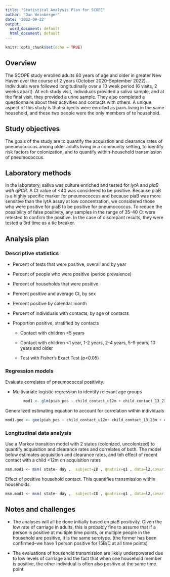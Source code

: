 ```yaml
---
title: "Statistical Analysis Plan for SCOPE"
author: "Dan Weinberger"
date: '2022-09-22'
output:
  word_document: default
  html_document: default
---
```


```r
knitr::opts_chunk$set(echo = TRUE)
```

## Overview

The SCOPE study enrolled adults 60 years of age and older in greater New Haven over the course of 2 years (October 2020-September 2022). Individuals were followed longitudinally over a 10 week period (6 visits, 2 weeks apart). At ech study visit, individuals provided a saliva sample, and at the final visit, they provided a urine sample. They also completed a questionnaire about their activities and contacts with others. A unique aspect of this study is that subjects were enrolled as pairs living in the same household, and these two people were the only members of te household.

## Study objectives

The goals of the study are to quantify the acquistion and clearance rates of pneumococcus among older adults living in a community setting, to identify risk factors for colonization, and to quantify within-household transmission of pneumococcus.

## Laboratory methods

In the laboratory, saliva was culture enriched and tested for *lytA* and *piaB with qPCR.* A Ct value of \<40 was considered to be positive. Because piaB is a highly specific marker for pneumococcus and because piaB was more sensitive than the lytA assay at low concentration, we considered those who were positive for piaB to be positive for pneumococcus. To reduce the possibility of false positivity, any samples in the range of 35-40 Ct were retested to confirm the positive. In the case of discrepant results, they were tested a 3rd time as a tie breaker.

## Analysis plan

### Descriptive statistics

-   Percent of tests that were positive, overall and by year

-   Percent of people who were positive (period prevalence)

-   Percent of households that were positive

-   Percent positive and average Ct, by sex

-   Percent positive by calendar month

-   Percent of individuals with contacts, by age of contacts

-   Proportion positive, stratified by contacts

    -   Contact with children \<5 years

    -   Contact with children \<1 year, 1-2 years, 2-4 years, 5-9 years, 10 years and older

    -   Test with Fisher's Exact Test (p\<0.05)

### Regression models

Evaluate correlates of pneumococcal positivity.

-   Multivariate logistic regression to identify relevant age groups

```r
        mod1 <- glm(piab_pos ~ child_contact_u12m + child_contact_13_23m + child_contact_24_59m + child_contact_5_10y + child_contact_over10y , family='binomial')
```

Generalized estimating equation to account for correlation within individuals

```r
mod1.gee <- gee(piab_pos ~ child_contact_u12m+ child_contact_13_23m + child_contact_24_59m + child_contact_5_10y + child_contact_over10y,id=mod.df$ID, data=mod.df, family=binomial(link='log'), corstr="exchangeable")
```

### Longitudinal data analysis

Use a Markov transition model with 2 states (colonized, uncolonized) to quantify acquisition and clearance rates and correlates of both. The model below estimates acquisition and clearance rates, and teh effect of recent contact with a child \<12m on acquisition rates

```r
msm.mod1 <- msm( state~ day ,  subject=ID , qmatrix=q1 , data=l2,covariates = list("1-2" = ~ child_contact_u12m))
```

Effect of positive household contact. This quantifies transmission within households.

```r
msm.mod1 <- msm( state~ day ,  subject=ID , qmatrix=q1 , data=l2,covariates = list("1-2" = ~ pos_hh))
```

## Notes and challenges

-   The analyses will all be done initially based on piaB positivity. Given the low rate of carriage in adults, this is probably fine to assume that if a person is positive at multiple time points, or multiple people in the household are positive, it is the same serotype. (the former has been confirmed--we have 1 person positive for 15B/C at all time points)

-   The evaluations of household transmission are likely underpowered due to low levels of carriage and the fact that when one household member is positive, the other individual is often also positive at the same time point.
